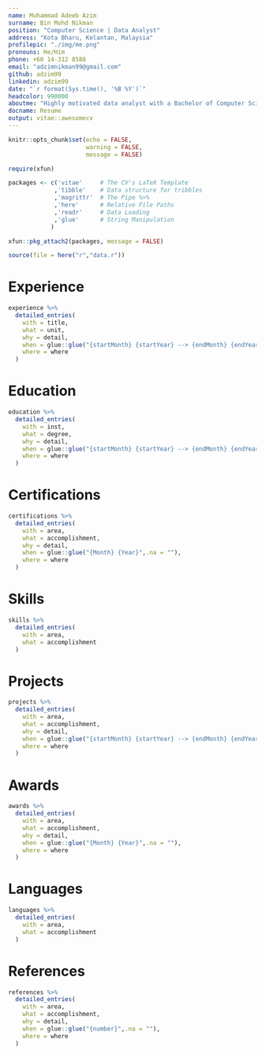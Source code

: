 ```yaml
---
name: Muhammad Adeeb Azim
surname: Bin Mohd Nikman
position: "Computer Science | Data Analyst"
address: "Kota Bharu, Kelantan, Malaysia"
profilepic: "./img/me.png"
pronouns: He/Him
phone: +60 14-312 8588
email: "adzimnikman99@gmail.com"
github: adzim99
linkedin: adzim99
date: "`r format(Sys.time(), '%B %Y')`"
headcolor: 990000
aboutme: "Highly motivated data analyst with a Bachelor of Computer Science with Honours (Information Security and Assurance) and a Google Data Analytics Professional Certificate. Strong analytical and problem-solving skills with experience in data collection, cleaning, analysis, and visualization. Proficient in spreadsheets, SQL, Tableau, R and Python. Strong attention to detail and the ability to work effectively in a team. I seek opportunities to apply my skills and knowledge to drive data-driven insights and business outcomes."
docname: Resume
output: vitae::awesomecv
---
```


```r
knitr::opts_chunk$set(echo = FALSE,
                      warning = FALSE,
                      message = FALSE)

require(xfun)

packages <- c('vitae'     # The CV's LaTeX Template
             ,'tibble'    # Data structure for tribbles
             ,'magrittr'  # The Pipe %>%
             ,'here'      # Relative File Paths
             ,'readr'     # Data Loading
             ,'glue'      # String Manipulation
            )

xfun::pkg_attach2(packages, message = FALSE)

source(file = here("r","data.r"))

```

# Experience

```r

experience %>%
  detailed_entries(
    with = title,
    what = unit,
    why = detail,
    when = glue::glue("{startMonth} {startYear} --> {endMonth} {endYear}",.na = ""),
    where = where
  )

```

# Education

```r

education %>%
  detailed_entries(
    with = inst,
    what = degree,
    why = detail,
    when = glue::glue("{startMonth} {startYear} --> {endMonth} {endYear}",.na = ""),
    where = where
  )

```

# Certifications

```r

certifications %>%
  detailed_entries(
    with = area,
    what = accomplishment,
    why = detail,
    when = glue::glue("{Month} {Year}",.na = ""),
    where = where
  )

```

\newpage

# Skills

```r

skills %>%
  detailed_entries(
    with = area,
    what = accomplishment
  )

```

# Projects

```r

projects %>%
  detailed_entries(
    with = area,
    what = accomplishment,
    why = detail,
    when = glue::glue("{startMonth} {startYear} --> {endMonth} {endYear}",.na = ""),
    where = where
  )

```

# Awards

```r

awards %>%
  detailed_entries(
    with = area,
    what = accomplishment,
    why = detail,
    when = glue::glue("{Month} {Year}",.na = ""),
    where = where
  )

```

# Languages

```r

languages %>%
  detailed_entries(
    with = area,
    what = accomplishment
  )

```

# References

```r

references %>%
  detailed_entries(
    with = area,
    what = accomplishment,
    why = detail,
    when = glue::glue("{number}",.na = ""),
    where = where
  )

```
